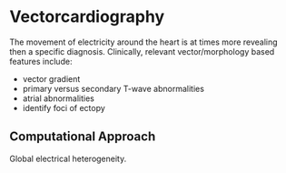 # Vectorcardiography

The movement of electricity around the heart is at times more revealing then a specific diagnosis. Clinically, relevant vector/morphology based features include:

- vector gradient
- primary versus secondary T-wave abnormalities 
- atrial abnormalities
- identify foci of ectopy

## Computational Approach

Global electrical heterogeneity.
